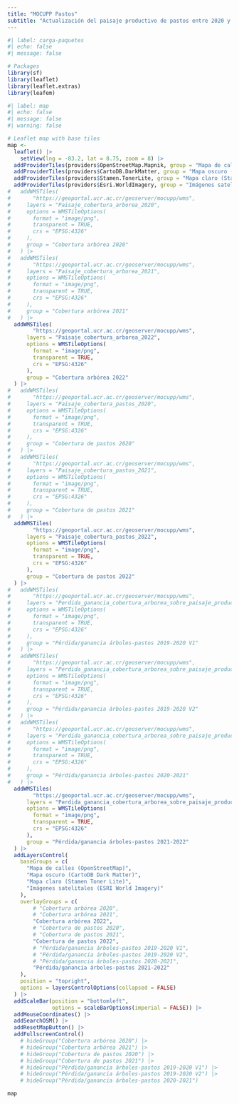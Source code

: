 ```yaml
---
title: "MOCUPP Pastos"
subtitle: "Actualización del paisaje productivo de pastos entre 2020 y 2022 en la región Brunca de Costa Rica"
---
```


```r
#| label: carga-paquetes
#| echo: false
#| message: false

# Packages
library(sf)
library(leaflet)
library(leaflet.extras)
library(leafem)
```

```r
#| label: map
#| echo: false
#| message: false
#| warning: false

# Leaflet map with base tiles
map <- 
  leaflet() |>
	setView(lng = -83.2, lat = 8.75, zoom = 8) |>
  addProviderTiles(providers$OpenStreetMap.Mapnik, group = "Mapa de calles (OpenStreetMap)") |>
  addProviderTiles(providers$CartoDB.DarkMatter, group = "Mapa oscuro (CartoDB Dark Matter)") |>
  addProviderTiles(providers$Stamen.TonerLite, group = "Mapa claro (Stamen Toner Lite)") |>   
  addProviderTiles(providers$Esri.WorldImagery, group = "Imágenes satelitales (ESRI World Imagery)") |>
#   addWMSTiles(
# 		"https://geoportal.ucr.ac.cr/geoserver/mocupp/wms",
# 	  layers = "Paisaje_cobertura_arborea_2020",
# 	  options = WMSTileOptions(
# 	    format = "image/png",
# 	    transparent = TRUE,
# 	    crs = "EPSG:4326"
# 	  ),
# 	  group = "Cobertura arbórea 2020"
#   ) |>
#   addWMSTiles(
# 		"https://geoportal.ucr.ac.cr/geoserver/mocupp/wms",
# 	  layers = "Paisaje_cobertura_arborea_2021",
# 	  options = WMSTileOptions(
# 	    format = "image/png",
# 	    transparent = TRUE,
# 	    crs = "EPSG:4326"
# 	  ),
# 	  group = "Cobertura arbórea 2021"
#   ) |>
  addWMSTiles(
		"https://geoportal.ucr.ac.cr/geoserver/mocupp/wms",
	  layers = "Paisaje_cobertura_arborea_2022",
	  options = WMSTileOptions(
	    format = "image/png",
	    transparent = TRUE,
	    crs = "EPSG:4326"
	  ),
	  group = "Cobertura arbórea 2022"
  ) |>
#   addWMSTiles(
# 		"https://geoportal.ucr.ac.cr/geoserver/mocupp/wms",
# 	  layers = "Paisaje_cobertura_pastos_2020",
# 	  options = WMSTileOptions(
# 	    format = "image/png",
# 	    transparent = TRUE,
# 	    crs = "EPSG:4326"
# 	  ),
# 	  group = "Cobertura de pastos 2020"
#   ) |>
#   addWMSTiles(
# 		"https://geoportal.ucr.ac.cr/geoserver/mocupp/wms",
# 	  layers = "Paisaje_cobertura_pastos_2021",
# 	  options = WMSTileOptions(
# 	    format = "image/png",
# 	    transparent = TRUE,
# 	    crs = "EPSG:4326"
# 	  ),
# 	  group = "Cobertura de pastos 2021"
#   ) |>
  addWMSTiles(
		"https://geoportal.ucr.ac.cr/geoserver/mocupp/wms",
	  layers = "Paisaje_cobertura_pastos_2022",
	  options = WMSTileOptions(
	    format = "image/png",
	    transparent = TRUE,
	    crs = "EPSG:4326"
	  ),
	  group = "Cobertura de pastos 2022"
  ) |>
#   addWMSTiles(
# 		"https://geoportal.ucr.ac.cr/geoserver/mocupp/wms",
# 	  layers = "Perdida_ganancia_cobertura_arborea_sobre_paisaje_productivo_de_pastos_2019-2020_V1",
# 	  options = WMSTileOptions(
# 	    format = "image/png",
# 	    transparent = TRUE,
# 	    crs = "EPSG:4326"
# 	  ),
# 	  group = "Pérdida/ganancia árboles-pastos 2019-2020 V1"
#   ) |>
#   addWMSTiles(
# 		"https://geoportal.ucr.ac.cr/geoserver/mocupp/wms",
# 	  layers = "Perdida_ganancia_cobertura_arborea_sobre_paisaje_productivo_de_pastos_2019-2020_V2",
# 	  options = WMSTileOptions(
# 	    format = "image/png",
# 	    transparent = TRUE,
# 	    crs = "EPSG:4326"
# 	  ),
# 	  group = "Pérdida/ganancia árboles-pastos 2019-2020 V2"
#   ) |>
#   addWMSTiles(
# 		"https://geoportal.ucr.ac.cr/geoserver/mocupp/wms",
# 	  layers = "Perdida_ganancia_cobertura_arborea_sobre_paisaje_productivo_de_pastos_2020-2021",
# 	  options = WMSTileOptions(
# 	    format = "image/png",
# 	    transparent = TRUE,
# 	    crs = "EPSG:4326"
# 	  ),
# 	  group = "Pérdida/ganancia árboles-pastos 2020-2021"
#   ) |>
  addWMSTiles(
		"https://geoportal.ucr.ac.cr/geoserver/mocupp/wms",
	  layers = "Perdida_ganancia_cobertura_arborea_sobre_paisaje_productivo_de_pastos_2021-2022",
	  options = WMSTileOptions(
	    format = "image/png",
	    transparent = TRUE,
	    crs = "EPSG:4326"
	  ),
	  group = "Pérdida/ganancia árboles-pastos 2021-2022"
  ) |>	
  addLayersControl(
    baseGroups = c(
      "Mapa de calles (OpenStreetMap)",
      "Mapa oscuro (CartoDB Dark Matter)",
      "Mapa claro (Stamen Toner Lite)",
      "Imágenes satelitales (ESRI World Imagery)"
    ),
    overlayGroups = c(
    	# "Cobertura arbórea 2020",
    	# "Cobertura arbórea 2021", 
    	"Cobertura arbórea 2022",
    	# "Cobertura de pastos 2020",
    	# "Cobertura de pastos 2021",
    	"Cobertura de pastos 2022",
    	# "Pérdida/ganancia árboles-pastos 2019-2020 V1",
    	# "Pérdida/ganancia árboles-pastos 2019-2020 V2",
    	# "Pérdida/ganancia árboles-pastos 2020-2021",
    	"Pérdida/ganancia árboles-pastos 2021-2022"
    ),
    position = "topright",
    options = layersControlOptions(collapsed = FALSE)
  ) |> 	
  addScaleBar(position = "bottomleft",
              options = scaleBarOptions(imperial = FALSE)) |>
  addMouseCoordinates() |>
  addSearchOSM() |>
  addResetMapButton() |>
  addFullscreenControl()
	# hideGroup("Cobertura arbórea 2020") |>
	# hideGroup("Cobertura arbórea 2021") |>
	# hideGroup("Cobertura de pastos 2020") |>
	# hideGroup("Cobertura de pastos 2021") |>
	# hideGroup("Pérdida/ganancia árboles-pastos 2019-2020 V1") |>
	# hideGroup("Pérdida/ganancia árboles-pastos 2019-2020 V2") |>
	# hideGroup("Pérdida/ganancia árboles-pastos 2020-2021")

map
```
